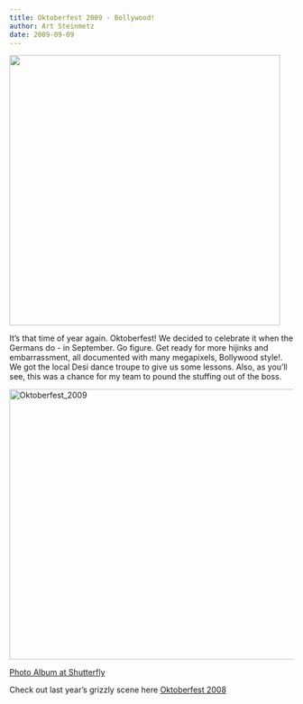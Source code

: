 ```yaml
---
title: Oktoberfest 2009 - Bollywood!
author: Art Steinmetz
date: 2009-09-09
---
```


![](/img/2009/bollywood.jpeg){width="480"}

It's that time of year again. Oktoberfest! We decided to celebrate it when the Germans do - in September. Go figure. Get ready for more hijinks and embarrassment, all documented with many megapixels, Bollywood style!. We got the local Desi dance troupe to give us some lessons. Also, as you'll see, this was a chance for my team to pound the stuffing out of the boss.

```{=html}
<a data-flickr-embed="true" href="https://www.flickr.com/photos/26882514@N02/albums/72177720306084542" title="Oktoberfest_2009"><img src="https://live.staticflickr.com/65535/52695093215_47c9fabf81_z.jpg" width="640" height="480" alt="Oktoberfest_2009"></a><script async src="//embedr.flickr.com/assets/client-code.js" charset="utf-8"></script>
```
[Photo Album at Shutterfly](https://link.shutterfly.com/cb0wte3Xuxb)

Check out last year's grizzly scene here [Oktoberfest 2008](2008-10-21_Oktoberfest_2008.html)
